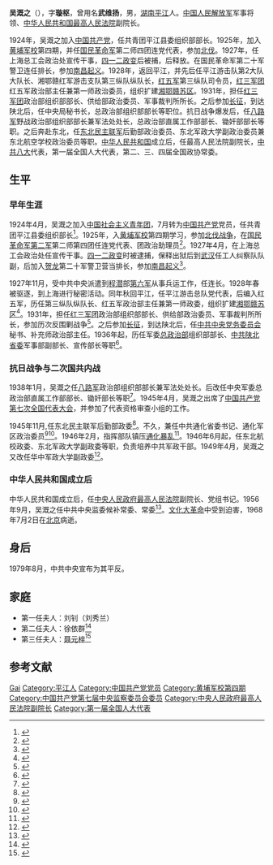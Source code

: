 {{Infobox_officeholder
| name           = 吴溉之 
| image name     = Wu Gai Zhi.jpg
| image width    = 200px 
| now            = <!-- 現職（或最近重要的職務） --> 
| period         = <!-- 任期 --> 
| sex            = 男 
| different name = 字璇枢，曾用名武维扬 
| party          = {{CPC}}
| nationality    = {{PRC}}
| native place   = <!-- 籍貫 --> 
| date of birth  = 1898年3月19日
| place of birth = [[湖南|湖南]][[平江|平江]]
| date of death  = 1968年7月2日（70岁）
| place of death = [[北京|北京]]
| spouse         = [[徐依群|徐依群]]<br />[[聂元梓|聂元梓]]
| relatives      = <!-- 親屬姓名 --> 
| children       = <!-- 子女姓名 --> 
| profession     = 军人
| religion       = [[社会主义|社会主义]]<br />[[共产主义|共产主义]]
| signature      = <!-- 簽名图片（只填写文件名） --> 
| sig width      = <!-- 签名图片宽度（不須加“px”） --> 
| website        = <!-- 個人網站 --> 
| educate        = [[黄埔军校|黄埔军校]]第四期
| past           = <!-- 過往經歷 --> 
| work           = <!-- 作品著作 --> 
}}
'''吴溉之'''（{{bd|1898年|3月19日|1968年|7月2日|catIdx=W}}），字'''璇枢'''，曾用名'''武维扬'''，男，[[湖南|湖南]][[平江|平江]]人。[[中国人民解放军|中国人民解放军]]军事将领、[[中华人民共和国最高人民法院|中华人民共和国最高人民法院]]副院长。

1924年，吴溉之加入[[中国共产党|中国共产党]]，任共青团平江县委组织部部长。1925年，加入[[黄埔军校|黄埔军校]]第四期，并任[[国民革命军|国民革命军]]第二师四团连党代表，参加[[北伐|北伐]]。1927年，任上海总工会政治处宣传干事，[[四一二政变|四一二政变]]后被捕，后释放。在国民革命军第二十军警卫连任排长，参加[[南昌起义|南昌起义]]。1928年，返回平江，并先后任平江游击队第2大队大队长、湘鄂赣红军游击支队第三纵队纵队长，[[红五军|红五军]]第三纵队司令员，[[红三军团|红三军团]]红五军政治部主任兼第一师政治委员，组织扩建[[湘鄂赣苏区|湘鄂赣苏区]]。1931年，担任[[红三军团|红三军团]]政治部组织部部长、供给部政治委员、军事裁判所所长。之后参加[[长征|长征]]，到达陕北后，任中央局秘书长，总政治部组织部部长等职位。抗日战争爆发后，任[[八路军|八路军]]野战政治部组织部部长兼军法处处长，总政治部直属工作部部长、锄奸部部长等职。之后奔赴东北，任[[东北民主联军|东北民主联军]]后勤部政治委员、东北军政大学副政治委员兼东北航空学校政治委员等职。[[中华人民共和国|中华人民共和国]]成立后，任最高人民法院副院长，[[中共八大|中共八大]]代表，第一届全国人大代表，第二、三、四届全国政协常委。

== 生平 ==
=== 早年生涯 ===
1924年4月，吴溉之加入[[中国社会主义青年团|中国社会主义青年团]]，7月转为[[中国共产党|中国共产党]]党员，任共青团平江县委组织部长<ref>{{cite book|title=中共党史人物传 第76卷|author=中共党史人物研究会|pages=221|location=北京|publisher=中央文献出版社|year=2002|isbn=7-5073-1143-0}}</ref>。1925年，入[[黄埔军校|黄埔军校]]第四期学习，参加[[北伐战争|北伐战争]]，在[[国民革命军第二军|国民革命军第二军]]第二师第四团任连党代表、团政治助理员<ref>{{cite book|title=黄埔军校将帅录|author=陈予欢编著|pages=858|publisher=广州出版社|year=1998|isbn=7-80592-838-X}}</ref>。1927年4月，在上海总工会政治处任宣传干事。[[四一二政变|四一二政变]]时被逮捕，保释出狱后到[[武汉|武汉]]任工人纠察队队副，后加入[[贺龙|贺龙]]第二十军警卫营当排长，参加[[南昌起义|南昌起义]]<ref>{{cite book|title=岳阳市志 12 人物卷|editor=岳阳市地方志办公室|pages=319|location=北京|publisher=中央文献出版社|year=2004|isbn=7-5073-1243-7}}</ref>。

1927年11月，受中共中央派遣到[[程潜|程潜]]部[[国民革命军第六军|第六军]]从事兵运工作，任连长。1928年春被驱逐，到上海进行秘密活动。同年秋回平江，任平江游击总队党代表，后编入红五军，历任第三纵队纵队长、红五军政治部主任兼第一师政委，组织扩建[[湘鄂赣苏区|湘鄂赣苏区]]<ref>{{cite book|title=平江人民革命史|editor=中共湖南平江县委党史办公室|pages=391|location=北京|publisher=国防大学出版社|year=1987}}</ref>。1931年，担任[[红三军团|红三军团]]政治部组织部部长、供给部政治委员、军事裁判所所长，参加历次反围剿战争<ref>{{cite book|title=中国红军人物志|author=王健英|location=广州|publisher=广东人民出版社|year=2000|isbn=7-218-03199-4|pages=367}}</ref>。之后参加[[长征|长征]]，到达陕北后，任[[中共中央党务委员会|中共中央党务委员会]]秘书、补充师政治部主任。1936年起，历任军委[[总政治部|总政治部]]组织部部长、[[中共陕北省委|中共陕北省委]]军事部副部长、宣传部长等职<ref>{{cite book|editor=中国工农红军第一方面军史编审委员会|title=中国工农红军第一方面军人物志|year=1995|location=北京|publisher=解放军出版社|pages=326|isbn=7-5065-2383-3}}</ref>。

=== 抗日战争与二次国共内战 ===
1938年1月，吴溉之任[[八路军|八路军]]政治部组织部部长兼军法处处长。后改任中央军委总政治部直属工作部部长、锄奸部长等职<ref>{{cite book|author=王聚英等编著|title=八路军将领传略|year=2006|location=北京|publisher=解放军出版社|pages=23|isbn=7-5065-5092-X}}</ref>。1945年4月，吴溉之出席了[[中国共产党第七次全国代表大会|中国共产党第七次全国代表大会]]，并参加了代表资格审查小组的工作。

1945年11月,任东北民主联军后勤部政委<ref>{{cite book|title=吉林党史人物传略|editor=中共吉林省委党史研究室|pages=387|location=长春|publisher=吉林人民出版社|year=2001|isbn=7-206-02658-3}}</ref>。不久，兼任中共通化省委书记、通化军区政治委员<ref>{{cite book |author=张明金、刘立勤 |title=中国人民解放军历史上的200个军区|year=2010 |publisher=解放军文艺出版社 |location=北京|pages=397|isbn=978-7-5033-2252-5}}</ref><ref>{{cite book|title=辽宁省志 军事志|editor=辽宁省地方志编纂委员会办公室|pages=225|location=沈阳|publisher=辽宁科学技术出版社|year=1999|isbn=7-5381-3086-1}}</ref>。1946年2月，指挥部队镇压[[通化暴乱|通化暴乱]]<ref>{{cite book|title=通化“二·三”事件|author=吕明辉|publisher=世界知识出版社|year=2006|isbn=7-5012-2649-0}}</ref>。1946年6月起，任东北航校政委、东北军政大学副政委等职，负责培养中共军政干部。1949年4月，吴溉之又改任华中军政大学副政委<ref>{{cite book|title=中国革命史手册|author=陈荣华|year=1986|publisher=华中师范大学出版社|pages=340}}</ref>。

=== 中华人民共和国成立后 ===
中华人民共和国成立后，任[[中央人民政府最高人民法院|中央人民政府最高人民法院]]副院长、党组书记。1956年9月，吴溉之任中共中央监委候补常委、常委<ref>{{cite book|title=中国共产党中央纪委委员大辞典 1927-2008|editor=李玉赋|pages=465|location=北京|publisher=中国方正出版社|year=2009|isbn=978-7-80216-480-2}}</ref>。[[文化大革命|文化大革命]]中受到迫害，1968年7月2日在[[北京|北京]]病逝。

== 身后 ==
1979年8月，中共中央宣布为其平反。

== 家庭 ==
*第一任夫人：刘钊（刘秀兰）
*第二任夫人：徐依群<ref>{{Cite web |url=http://www.2499cn.com/zhangzhenhan/mulu.htm |title=跟随红军长征的国民党将军 |accessdate=2015-07-27 |archive-date=2020-04-12 |archive-url=https://web.archive.org/web/20200412204113/http://www.2499cn.com/zhangzhenhan/mulu.htm |dead-url=no }}</ref>
*第三任夫人：[[聂元梓|聂元梓]]<ref>{{cite web|author=韩三洲|title=九十岁的聂元梓在想些什么|url=http://www.21ccom.net/articles/rwcq/article_2010072213855.html|date=2010-07-22|accessdate=2015-07-27|publisher=[[共识网|共识网]]|archiveurl=https://web.archive.org/web/20160917193856/http://www.21ccom.net/articles/rwcq/article_2010072213855.html|archivedate=2016-09-17|deadurl=yes}}</ref>

== 参考文献 ==
{{Reflist|2}}

{{Authority control}}
{{DEFAULTSORT:Wu吴}}
[[Category:吳姓|Gai]]
[[Category:平江人|Category:平江人]]
[[Category:中国共产党党员|Category:中国共产党党员]]
[[Category:黄埔军校第四期|Category:黄埔军校第四期]]
[[Category:中国共产党第七届中央监察委员会委员|Category:中国共产党第七届中央监察委员会委员]]
[[Category:中央人民政府最高人民法院副院长|Category:中央人民政府最高人民法院副院长]]
[[Category:第一届全国人大代表|Category:第一届全国人大代表]]
